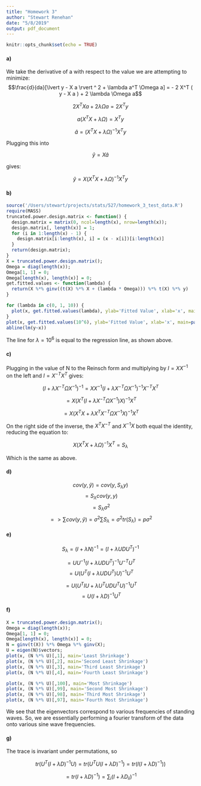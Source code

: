 ```yaml
---
title: "Homework 3"
author: "Stewart Renehan"
date: "5/8/2019"
output: pdf_document
---
```


```r
knitr::opts_chunk$set(echo = TRUE)
```

#### a)
We take the derivative of a with respect to the value we are attempting to minimize:
$$\frac{d}{da}[\lvert y - X a \rvert ^ 2 + \lambda a^T \Omega a] = - 2 X^T ( y - X a ) + 2 \lambda \Omega a$$

$$2 X^T X a + 2 \lambda \Omega a = 2 X^T y$$

$$a (X^T X + \lambda \Omega) = X^T y$$

$$\hat{a} = (X^T X + \lambda \Omega)^{-1} X^T y$$

Plugging this into

$$\hat{y} = X\hat{a}$$

gives:

$$\hat{y} = X (X^T X + \lambda \Omega)^{-1} X^T y $$


#### b)

```r
source('/Users/stewart/projects/stats/527/homework_3_test_data.R')
require(MASS)
truncated.power.design.matrix <- function() {
  design.matrix = matrix(0, ncol=length(x), nrow=length(x));
  design.matrix[, length(x)] = 1;
  for (i in 1:length(x) - 1) {
    design.matrix[i:length(x), i] = (x - x[i])[i:length(x)]
  }
  return(design.matrix);
}
X = truncated.power.design.matrix();
Omega = diag(length(x));
Omega[1, 1] = 0;
Omega[length(x), length(x)] = 0;
get.fitted.values <- function(lambda) {
  return(X %*% ginv((t(X) %*% X + (lambda * Omega))) %*% t(X) %*% y)
}

for (lambda in c(0, 1, 10)) {
  plot(x, get.fitted.values(lambda), ylab='Fitted Value', xlab='x', main=paste0('Fitted Values for Lambda = ', lambda))
}
plot(x, get.fitted.values(10^6), ylab='Fitted Value', xlab='x', main=paste0('Fitted Values for Lambda = ', lambda))
abline(lm(y~x))
```


The line for $\lambda = 10^6$ is equal to the regression line, as shown above.


  
#### c)
Plugging in the value of N to the Reinsch form and multiplying by $I = X X^{-1}$ on the left and $I = X^{-T} X^T$ gives:

$$(I + \lambda X^{-T} \Omega  X^{-1})^{-1} = X X^{-1} ( I + \lambda X^{-T} \Omega X^ {-1})^{-1} X^{-T} X^T$$

$$ = X(X^T (I + \lambda X^{-T} \Omega X^{-1}) X)^{-1} X^T$$

$$ = X(X^TX + \lambda X^T X^{-T} \Omega X^{-1} X )^{-1} X^T$$

On the right side of the inverse, the $X^T X^{-T}$ and $X^{-1} X$ both equal the identity, reducing the equation to:

$$ X (X^T X + \lambda \Omega)^{-1} X^T = S_\lambda$$

Which is the same as above.


  
#### d) 

$$cov(y, \hat{y}) = cov(y, S_\lambda y)$$
$$ = S_\lambda cov(y, y)$$
$$= S_\lambda \sigma ^2 $$
$$=> \sum{cov(y, \hat{y}}) = \sigma^2\sum{S_\lambda} = \sigma^2 tr(S_\lambda) = p \sigma^2$$

#### e)

$$S_\lambda = (I + \lambda N)^{-1} = (I + \lambda U D U^T)^{-1}$$

$$=UU^{-1}(I + \lambda UDU^T)^{-1}U^{-T}U^T$$
$$=U(U^T(I + \lambda UDU^T)U)^{-1}U^T$$

$$=U(U^TIU + \lambda U^TUDU^TU)^{-1}U^T$$
$$=U(I + \lambda D)^{-1}U^T$$
  
#### f) 

```r
X = truncated.power.design.matrix();
Omega = diag(length(x));
Omega[1, 1] = 0;
Omega[length(x), length(x)] = 0;
N = ginv(t(X)) %*% Omega %*% ginv(X);
U = eigen(N)$vectors;
plot(x, (N %*% U)[,1], main='Least Shrinkage')
plot(x, (N %*% U)[,2], main='Second Least Shrinkage')
plot(x, (N %*% U)[,3], main='Third Least Shrinkage')
plot(x, (N %*% U)[,4], main='Fourth Least Shrinkage')

plot(x, (N %*% U)[,100], main='Most Shrinkage')
plot(x, (N %*% U)[,99], main='Second Most Shrinkage')
plot(x, (N %*% U)[,98], main='Third Most Shrinkage')
plot(x, (N %*% U)[,97], main='Fourth Most Shrinkage')
```

We see that the eigenvectors correspond to various frequencies of standing waves. So, we are essentially performing a fourier transform of the data onto various sine wave frequencies. 

#### g) 
The trace is invariant under permutations, so

$$tr(U^T (I + \lambda D)^{-1} U) = tr(U^T U (I + \lambda D)^{-1}) = tr(I (I + \lambda D)^{-1}))$$

$$ = tr(I + \lambda D)^{-1}) = \sum_{i}(I + \lambda D_{ii})^{-1}$$












